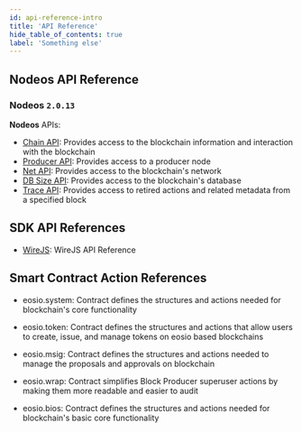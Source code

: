 ```yaml
---
id: api-reference-intro
title: 'API Reference'
hide_table_of_contents: true
label: 'Something else'
---
```



## Nodeos API Reference

### Nodeos `2.0.13`

**Nodeos** APIs:

- [Chain API](/docs/api-reference/chain-api): Provides access to the blockchain information and interaction with the blockchain
- [Producer API](/docs/api-reference/producer-api/): Provides access to a producer node
- [Net API](/docs/api-reference/net-api/): Provides access to the blockchain's network
- [DB Size API](/docs/api-reference/db-size-api/): Provides access to the blockchain's database
- [Trace API](/docs/api-reference/trace-api/): Provides access to retired actions and related metadata from a specified block

## SDK API References

- [WireJS](/wirejs/1.0.0/): WireJS API Reference

## Smart Contract Action References

- eosio.system: Contract defines the structures and actions needed for blockchain's core functionality

- eosio.token: Contract defines the structures and actions that allow users to create, issue, and manage tokens on eosio based blockchains

- eosio.msig: Contract defines the structures and actions needed to manage the proposals and approvals on blockchain

- eosio.wrap: Contract simplifies Block Producer superuser actions by making them more readable and easier to audit

- eosio.bios: Contract defines the structures and actions needed for blockchain's basic core functionality

<!-- https://developers.eos.io/manuals/eosio.contracts/1.8/action-reference/eosio.system
https://developers.eos.io/manuals/eosio.contracts/1.8/action-reference/eosio.token
https://developers.eos.io/manuals/eosio.contracts/1.8/action-reference/eosio.msig
https://developers.eos.io/manuals/eosio.contracts/1.8/action-reference/eosio.wrap
https://developers.eos.io/manuals/eosio.contracts/1.8/action-reference/eosio.bios -->
